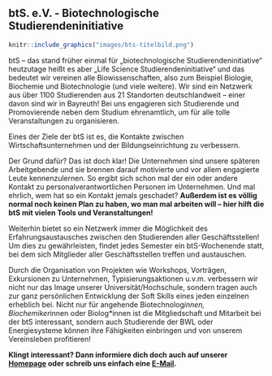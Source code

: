 ## btS. e.V. - Biotechnologische Studierendeninitiative {#bts}

```r
knitr::include_graphics("images/bts-titelbild.png")
```

btS – das stand früher einmal für „biotechnologische Studierendeninitiative“ heutzutage heißt es aber „Life Science Studierendeninitiative“ und das bedeutet wir vereinen alle Biowissenschaften, also zum Beispiel Biologie, 
Biochemie und Biotechnologie (und viele weitere). Wir sind ein Netzwerk aus über 1100 Studierenden aus 21 Standorten deutschlandweit – einer davon sind wir in Bayreuth! Bei uns engagieren sich Studierende und 
Promovierende neben dem Studium ehrenamtlich, um für alle tolle Veranstaltungen zu organisieren.

Eines der Ziele der btS ist es, die Kontakte zwischen Wirtschaftsunternehmen und der Bildungseinrichtung zu verbessern.

Der Grund dafür? Das ist doch klar! Die Unternehmen sind unsere späteren Arbeitgebende und sie brennen darauf motivierte und vor allem engagierte Leute kennenzulernen.
So ergibt sich schon mal der ein oder andere Kontakt zu personalverantwortlichen Personen im Unternehmen. Und mal ehrlich, wem hat so ein Kontakt jemals geschadet?
**Außerdem ist es völlig normal noch keinen Plan zu haben, wo man mal arbeiten will – hier hilft die btS mit vielen Tools und Veranstaltungen!**

Weiterhin bietet so ein Netzwerk immer die Möglichkeit des Erfahrungsaustausches zwischen den Studierenden aller Geschäftsstellen!
Um dies zu gewährleisten, findet jedes Semester ein btS-Wochenende statt, bei dem sich Mitglieder aller Geschäftsstellen treffen und austauschen.

Durch die Organisation von Projekten wie Workshops, Vorträgen, Exkursionen zu Unternehmen, Typisierungsaktionen u.v.m. verbessern wir nicht nur das Image unserer Universität/Hochschule,
sondern tragen auch zur ganz persönlichen Entwicklung der Soft Skills eines jeden einzelnen erheblich bei. Nicht nur für angehende Biotechnolog*innen,
Biochemiker*innen oder Biolog*innen ist die Mitgliedschaft und Mitarbeit bei der btS interessant, sondern auch Studierende der BWL oder Energiesysteme können ihre Fähigkeiten einbringen und von unserem Vereinsleben profitieren!

**Klingt interessant? Dann informiere dich doch auch auf unserer [Homepage](https://bts-ev.de) oder schreib uns einfach eine [E-Mail](mailto:vorstand.bayreuth@btS-eV.de).**